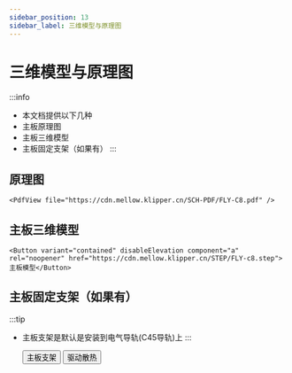 ```yaml
---
sidebar_position: 13
sidebar_label: 三维模型与原理图
---
```




# 三维模型与原理图


:::info
* 本文档提供以下几种
* 主板原理图
* 主板三维模型
* 主板固定支架（如果有）
:::

## 原理图

    <PdfView file="https://cdn.mellow.klipper.cn/SCH-PDF/FLY-C8.pdf" />


## 主板三维模型

    <Button variant="contained" disableElevation component="a" rel="noopener" href="https://cdn.mellow.klipper.cn/STEP/FLY-c8.step">主板模型</Button>


## 主板固定支架（如果有）

:::tip
* 主板支架是默认是安装到电气导轨(C45导轨)上
:::

    <Button variant="contained" disableElevation component="a" rel="noopener" href="https://www.printables.com/model/574200-fly-c8-motherboard-bracket">主板支架</Button>
    <Button variant="contained" disableElevation component="a" rel="noopener" href="https://www.printables.com/model/572887-fly-c8-stepper-driver-fan-duct-5015-qu-dong-san-re">驱动散热</Button>   
